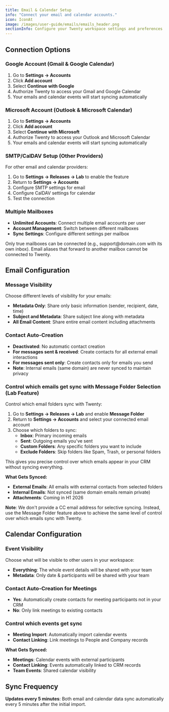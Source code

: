```yaml
---
title: Email & Calendar Setup
info: "Connect your email and calendar accounts."
icon: IconAt
image: /images/user-guide/emails/emails_header.png
sectionInfo: Configure your Twenty workspace settings and preferences
---
```


## Connection Options

### Google Account (Gmail & Google Calendar)
1. Go to **Settings → Accounts**
2. Click **Add account**
3. Select **Continue with Google**
4. Authorize Twenty to access your Gmail and Google Calendar
5. Your emails and calendar events will start syncing automatically

### Microsoft Account (Outlook & Microsoft Calendar)
1. Go to **Settings → Accounts**
2. Click **Add account**
3. Select **Continue with Microsoft**
4. Authorize Twenty to access your Outlook and Microsoft Calendar
5. Your emails and calendar events will start syncing automatically

### SMTP/CalDAV Setup (Other Providers)
For other email and calendar providers:
1. Go to **Settings → Releases → Lab** to enable the feature
2. Return to **Settings → Accounts**
3. Configure SMTP settings for email
4. Configure CalDAV settings for calendar
5. Test the connection

### Multiple Mailboxes
- **Unlimited Accounts**: Connect multiple email accounts per user
- **Account Management**: Switch between different mailboxes
- **Sync Settings**: Configure different settings per mailbox


<Warning>
Only true mailboxes can be connected (e.g., support@domain.com with its own inbox). Email aliases that forward to another mailbox cannot be connected to Twenty.
</Warning>


## Email Configuration

### Message Visibility
Choose different levels of visibility for your emails:

- **Metadata Only**: Share only basic information (sender, recipient, date, time)
- **Subject and Metadata**: Share subject line along with metadata
- **All Email Content**: Share entire email content including attachments

### Contact Auto-Creation
- **Deactivated**: No automatic contact creation
- **For messages sent & received**: Create contacts for all external email interactions
- **For messages sent only**: Create contacts only for emails you send
- **Note**: Internal emails (same domain) are never synced to maintain privacy

### Control which emails get sync with Message Folder Selection (Lab Feature)
Control which email folders sync with Twenty:
1. Go to **Settings → Releases → Lab** and enable **Message Folder**
2. Return to **Settings → Accounts** and select your connected email account
3. Choose which folders to sync:
   - **Inbox**: Primary incoming emails
   - **Sent**: Outgoing emails you've sent
   - **Custom Folders**: Any specific folders you want to include
   - **Exclude Folders**: Skip folders like Spam, Trash, or personal folders

This gives you precise control over which emails appear in your CRM without syncing everything.

**What Gets Synced:**
- **External Emails**: All emails with external contacts from selected folders
- **Internal Emails**: Not synced (same domain emails remain private)
- **Attachments**: Coming in H1 2026

**Note**: We don't provide a CC email address for selective syncing. Instead, use the Message Folder feature above to achieve the same level of control over which emails sync with Twenty.


## Calendar Configuration

### Event Visibility
Choose what will be visible to other users in your workspace:
- **Everything**: The whole event details will be shared with your team
- **Metadata**: Only date & participants will be shared with your team


### Contact Auto-Creation for Meetings
- **Yes**: Automatically create contacts for meeting participants not in your CRM
- **No**: Only link meetings to existing contacts


### Control which events get sync
- **Meeting Import**: Automatically import calendar events
- **Contact Linking**: Link meetings to People and Company records

**What Gets Synced:**
- **Meetings**: Calendar events with external participants
- **Contact Linking**: Events automatically linked to CRM records
- **Team Events**: Shared calendar visibility



## Sync Frequency

**Updates every 5 minutes**: Both email and calendar data sync automatically every 5 minutes after the initial import.



